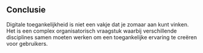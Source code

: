 ## Conclusie

Digitale toegankelijkheid is niet een vakje dat je zomaar aan kunt vinken. Het is een complex organisatorisch vraagstuk waarbij verschillende disciplines samen moeten werken om een toegankelijke ervaring te creëren voor gebruikers.
